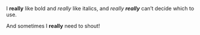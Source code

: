 I **really** like bold and *really* like italics, and *really **really*** can't decide which to use.

[And sometimes I **really** need to shout!]{.shout}